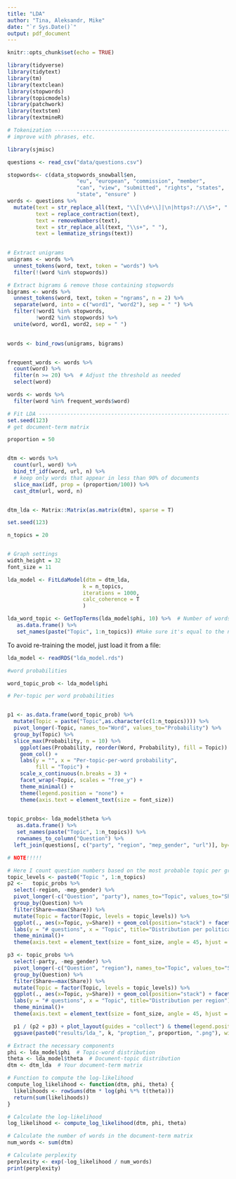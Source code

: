 ---
title: "LDA"
author: "Tina, Aleksandr, Mike"
date: "`r Sys.Date()`"
output: pdf_document
---

```{r setup, include=FALSE}
knitr::opts_chunk$set(echo = TRUE)
```

```{r pacakges, warning=FALSE, message=FALSE}
library(tidyverse)
library(tidytext)
library(tm)
library(textclean)
library(stopwords)
library(topicmodels)
library(patchwork)
library(textstem)
library(textmineR)
```


```{r Tokenisation}
# Tokenization ------------------------------------------------------------
# improve with phrases, etc.

library(sjmisc)

questions <- read_csv("data/questions.csv")

stopwords<- c(data_stopwords_snowball$en, 
                      "eu", "european", "commission", "member", 
                      "can", "view", "submitted", "rights", "states", 
                      "state", "ensure" )
words <- questions %>% 
  mutate(text = str_replace_all(text, "\\[\\d+\\]|\n|https?://\\S+", " "),
         text = replace_contraction(text), 
         text = removeNumbers(text),
         text = str_replace_all(text, "\\s+", " "),
         text = lemmatize_strings(text))
  

# Extract unigrams
unigrams <- words %>%
  unnest_tokens(word, text, token = "words") %>%
  filter(!(word %in% stopwords))

# Extract bigrams & remove those containing stopwords 
bigrams <- words %>%
  unnest_tokens(word, text, token = "ngrams", n = 2) %>%
  separate(word, into = c("word1", "word2"), sep = " ") %>%
  filter(!word1 %in% stopwords, 
         !word2 %in% stopwords) %>%
  unite(word, word1, word2, sep = " ")

  
words <- bind_rows(unigrams, bigrams)


frequent_words <- words %>% 
  count(word) %>% 
  filter(n >= 20) %>%  # Adjust the threshold as needed
  select(word)

words <- words %>%
  filter(word %in% frequent_words$word)

```

```{r LDA}
# Fit LDA -----------------------------------------------------------------
set.seed(123)
# get document-term matrix

proportion = 50


dtm <- words %>% 
  count(url, word) %>% 
  bind_tf_idf(word, url, n) %>% 
  # keep only words that appear in less than 90% of documents
  slice_max(idf, prop = (proportion/100)) %>%
  cast_dtm(url, word, n)


dtm_lda <- Matrix::Matrix(as.matrix(dtm), sparse = T)

```


```{r lda_new}
set.seed(123)

n_topics = 20


# Graph settings 
width_height = 32
font_size = 11 

lda_model <- FitLdaModel(dtm = dtm_lda, 
                        k = n_topics, 
                        iterations = 1000,
                        calc_coherence = T
                        )
```

```{r lda_words}
lda_word_topic <- GetTopTerms(lda_model$phi, 10) %>%  # Number of words you want to get (top 10 here)
   as.data.frame() %>% 
   set_names(paste("Topic", 1:n_topics)) #Make sure it's equal to the number of topics 
```

To avoid re-training the model, just load it from a file:

```{r read the model}
lda_model <- readRDS("lda_model.rds")

```

```{r lda_probs_per_topic}

#word probabilities 

word_topic_prob <- lda_model$phi

# Per-topic per word probabilities 


p1 <- as.data.frame(word_topic_prob) %>%
  mutate(Topic = paste("Topic",as.character(c(1:n_topics)))) %>%
  pivot_longer(-Topic, names_to="Word", values_to="Probability") %>%
  group_by(Topic) %>%
  slice_max(Probability, n = 10) %>% 
    ggplot(aes(Probability, reorder(Word, Probability), fill = Topic)) + 
    geom_col() +
    labs(y = "", x = "Per-topic-per-word probability",
         fill = "Topic") +
    scale_x_continuous(n.breaks = 3) +
    facet_wrap(~Topic, scales = "free_y") +
    theme_minimal() +
    theme(legend.position = "none") +
    theme(axis.text = element_text(size = font_size))
  
```

```{r lda_distr_per_party}

topic_probs<- lda_model$theta %>% 
   as.data.frame() %>% 
   set_names(paste("Topic", 1:n_topics)) %>% 
   rownames_to_column("Question") %>%
  left_join(questions[, c("party", "region", "mep_gender", "url")], by=c("Question"="url"))

# NOTE!!!!!

# Here I count question numbers based on the most probable topic per group 
topic_levels <- paste0("Topic ", 1:n_topics) 
p2 <-   topic_probs %>%
  select(-region, -mep_gender) %>%
  pivot_longer(-c("Question", "party"), names_to="Topic", values_to="Share") %>%
  group_by(Question) %>%
  filter(Share==max(Share)) %>%
  mutate(Topic = factor(Topic, levels = topic_levels)) %>%
  ggplot(., aes(x=Topic, y=Share)) + geom_col(position="stack") + facet_wrap(~party)+
  labs(y = "# questions", x = "Topic", title="Distribution per political group") +
  theme_minimal()+
  theme(axis.text = element_text(size = font_size, angle = 45, hjust = 1, vjust = 0.5))
```

```{r topic dist per region}
p3 <- topic_probs %>%
  select(-party, -mep_gender) %>%
  pivot_longer(-c("Question", "region"), names_to="Topic", values_to="Share") %>%
  group_by(Question) %>%
  filter(Share==max(Share)) %>%
  mutate(Topic = factor(Topic, levels = topic_levels)) %>%
  ggplot(., aes(x=Topic, y=Share)) + geom_col(position="stack") + facet_wrap(~region)+
  labs(y = "# questions", x = "Topic", title="Distribution per region") +
  theme_minimal()+
  theme(axis.text = element_text(size = font_size, angle = 45, hjust = 1, vjust = 0.5))
```


```{r save the plot}

  p1 / (p2 + p3) + plot_layout(guides = "collect") & theme(legend.position = "bottom")
  ggsave(paste0("results/lda_", k, "proption_", proportion, ".png"), width = width_height, height = width_height)
```

```{r perplexity }

# Extract the necessary components
phi <- lda_model$phi  # Topic-word distribution
theta <- lda_model$theta  # Document-topic distribution
dtm <- dtm_lda  # Your document-term matrix

# Function to compute the log-likelihood
compute_log_likelihood <- function(dtm, phi, theta) {
  likelihoods <- rowSums(dtm * log(phi %*% t(theta)))
  return(sum(likelihoods))
}

# Calculate the log-likelihood
log_likelihood <- compute_log_likelihood(dtm, phi, theta)

# Calculate the number of words in the document-term matrix
num_words <- sum(dtm)

# Calculate perplexity
perplexity <- exp(-log_likelihood / num_words)
print(perplexity)
```
